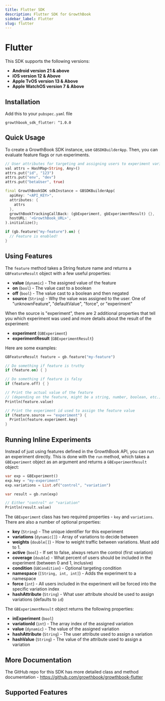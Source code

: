 ```yaml
---
title: Flutter SDK
description: Flutter SDK for GrowthBook
sidebar_label: Flutter
slug: flutter
---
```



# Flutter

This SDK supports the following versions:

- **Android version 21 & above**
- **iOS version 12 & Above**
- **Apple TvOS version 13 & Above**
- **Apple WatchOS version 7 & Above**

<SdkResources sdk="flutter" />

## Installation

Add this to your `pubspec.yaml` file

```
growthbook_sdk_flutter: ^1.0.0
```

## Quick Usage

To create a GrowthBook SDK instance, use `GBSDKBuilderApp`. Then, you can evaluate feature flags or run experiments.

```dart
// User attributes for targeting and assigning users to experiment variations
val attrs = HashMap<String, Any>()
attrs.put("id", "123")
attrs.put("env", "dev")
attrs.put("betaUser", true)

final GrowthBookSDK sdkInstance = GBSDKBuilderApp(
  apiKey: "<API_KEY>",
  attributes: {
    attrs
  },
  growthBookTrackingCallBack: (gbExperiment, gbExperimentResult) {},
  hostURL: '<GrowthBook_URL>',
).initialize();

if (gb.feature("my-feature").on) {
  // Feature is enabled!
}
```

## Using Features

The `feature` method takes a String feature name and returns a `GBFeatureResult` object with a few useful properties:

- **value** (`dynamic`) - The assigned value of the feature
- **on** (`bool`) - The value cast to a boolean
- **off** (`bool`) - The value cast to a boolean and then negated
- **source** (`String`) - Why the value was assigned to the user. One of "unknownFeature", "defaultValue", "force", or "experiment"

When the source is "experiment", there are 2 additional properties that tell you which experiment was used and more details about the result of the experiment:

- **experiment** (`GBExperiment`)
- **experimentResult** (`GBExperimentResult`)

Here are some examples:

```dart
GBFeatureResult feature = gb.feature("my-feature")

// Do something if feature is truthy
if (feature.on) { }

// Do something if feature is falsy
if (feature.off) { }

// Print the actual value of the feature
// (depending on the feature, might be a string, number, boolean, etc.)
Println(feature.value)

// Print the experiment id used to assign the feature value
if (feature.source == "experiment") {
  Println(feature.experiment.key)
}
```

## Running Inline Experiments

Instead of just using features defined in the GrowthBook API, you can run an experiment directly. This is done with the `run` method, which takes a `GBExperiment` object as an argument and returns a `GBExperimentResult` object:

```dart
var exp = GBExperiment()
exp.key = "my-experiment"
exp.variations = List.of("control", "variation")

var result = gb.run(exp)

// Either "control" or "variation"
Println(result.value)
```

The `GBExperiment` class has two required properties - `key` and `variations`. There are also a number of optional properties:

- **key** (`String`) - The unique identifier for this experiment
- **variations** (`dynamic[]`) - Array of variations to decide between
- **weights** (`double[]`) - How to weight traffic between variations. Must add to 1.
- **active** (`bool`) - If set to false, always return the control (first variation)
- **coverage** (`double`) - What percent of users should be included in the experiment (between 0 and 1, inclusive)
- **condition** (`GBCondition`) - Optional targeting condition
- **namespace** (`[String, int, int]`) - Adds the experiment to a namespace
- **force** (`int`) - All users included in the experiment will be forced into the specific variation index
- **hashAttribute** (`String`) - What user attribute should be used to assign variations (defaults to `id`)

The `GBExperimentResult` object returns the following properties:

- **inExperiment** (`bool`)
- **variationId** (`int`) - The array index of the assigned variation
- **value** (`dynamic`) - The value of the assigned variation
- **hashAttribute** (`String`) - The user attribute used to assign a variation
- **hashValue** (`String`) - The value of the attribute used to assign a variation

## More Documentation

The GitHub repo for this SDK has more detailed class and method documentation - https://github.com/growthbook/growthbook-flutter

## Supported Features

<SdkSupportedFeatures sdk="flutter" />

